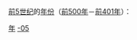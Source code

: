 {{Catnav|頁面分類|历史|歷史學|年代学|年}}
{{Catnav|頁面分類|历史|歷史時代|年}}
{{Catnav|頁面分類|人文學科|歷史學|年代学|年}}

[[前5世纪|前5世纪]]的[[:Category:年|年份]]（[[前500年|前500年]]－[[前401年|前401年]]）：

{{世纪各年导航}}
{{Commons category|Years in the 5th century BC}}

[[Category:前5世纪|年]]
[[Category:年|-05]]